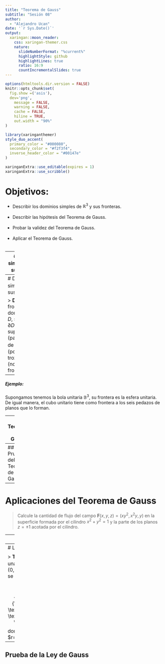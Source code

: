 ```yaml
---
title: "Teorema de Gauss"
subtitle: "Sesión 08"
author: 
  - "Alejandro Ucan"
date: '`r Sys.Date()`'
output:
  xaringan::moon_reader:
    css: xaringan-themer.css
    nature:
      slideNumberFormat: "%current%"
      highlightStyle: github
      highlightLines: true
      ratio: 16:9
      countIncrementalSlides: true
---
```


```r
options(htmltools.dir.version = FALSE)
knitr::opts_chunk$set(
  fig.show =('asis'),
  dev='png',
	message = FALSE,
	warning = FALSE,
	cache = FALSE,
	hiline = TRUE,
	out.width = "90%"
)
```

```r
library(xaringanthemer)
style_duo_accent(
  primary_color = "#000080",
  secondary_color = "#f2f3f4",
  inverse_header_color = "#00147e"
)
```

```r
xaringanExtra::use_editable(expires = 1)
xaringanExtra::use_scribble()
```
# Objetivos:

 * Describir los dominios simples de $\mathbb{R}^3$ y sus fronteras. <br/><br/>
 * Describir las hipótesis del Teorema de Gauss. <br/><br/>
 * Probar la validez del Teorema de Gauss. <br/><br/>
 * Aplicar el Teorema de Gauss. <br/><br/>

---
# Dominios simples de $\mathbb{R}^3$ y sus fronteras

> __Definición:__ Decimos que un subconjunto de $\mathbb{R}^3$ es un _dominio simple_ si se puede expresar como una región entre dos superficies simples.


---
# Dominios simples de $\mathbb{R}^3$ y sus fronteras

> __Definición:__ La frontera de un dominio simple $D,$ se denota por $\partial D$ y es una superficie (parametrizable) de $\mathbb{R}^3$ (posiblemente a trozos) cerrada (no tiene frontera).

--
##### Ejemplo:

Supongamos tenemos la bola unitaria $\mathbb{B}^3,$ su frontera es la esfera unitaria. De igual manera, el cubo unitario tiene como frontera a los seis pedazos de planos que lo forman.

---
# Teorema de Gauss

> __Teorema:__ Sea $D$ una dominio simple de $\mathbb{R}^3$ y $\partial D$ su frontera con una orientación dada. Si $\mathbf{F}$ es un campo definido en $D,$ entonces se cumple que $$\int_{\partial D} \mathbf{F}\cdot dS = \int_{D} \nabla \cdot \mathbf{F} dV.$$

---
## Prueba del Teorema de Gauss

---
# Aplicaciones del Teorema de Gauss

> Calcule la cantidad de flujo del campo $\mathbf{F}(x,y,z)= (xy^2,x^2y,y)$ en la superficie formada por el cilindro $x^2+y^2=1$ y la parte de los planos $z=\pm 1$ acotada por el cilíndro.

--
##### Solución:

Notemos que para calcular el flujo necesitaríamos parametrizar la superficie formada por el cilíndro y los discos en $z=\pm 1.$ Sin embargo, podemos aplicar el Teorema de Gauss para calcular el flujo. La región acotada por esta región es simple y su frontera es la superficie formada por el cilindro y los discos en $z=\pm 1.$ Entonces, $$\int_D \nabla \cdot \mathbf{F} dV = 2 \int_{x^2+y^2\leq 1}(x^2+y^2)dxdy=2\pi.$$

---
# Ley de Gauss

> __Teorema:__ Sea $D\subset \mathbb{R}^3$ una región simple tal que $(0,0,0)\not\in \partial D.$ Entonces se cumple que $$\int_{\partial D}\frac{\mathbf{r}}{r^3}\cdot dS =\left\{\begin{array}{c} 4\pi \text{ si } (0,0,0)\in D \\ 0 \text{ si } (0,0,0)\not\in D \end{array}\right.$$ donde $\mathbf{r}=(x,y,z)$ y $r=\sqrt{x^2+y^2+z^2}.$


---
## Prueba de la Ley de Gauss



